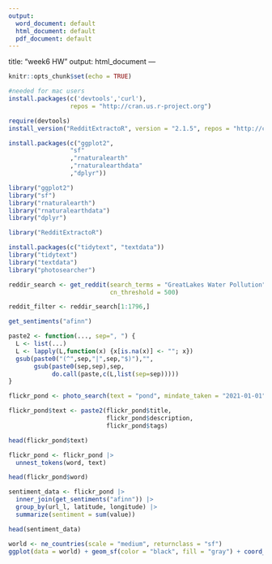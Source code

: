 ```yaml
---
output:
  word_document: default
  html_document: default
  pdf_document: default
---
```

title: "week6 HW"
output: html_document
---

```r
knitr::opts_chunk$set(echo = TRUE)
```

```r
#needed for mac users
install.packages(c('devtools','curl'),
                 repos = "http://cran.us.r-project.org") 

require(devtools)
install_version("RedditExtractoR", version = "2.1.5", repos = "http://cran.us.r-project.org")
```


```r
install.packages(c("ggplot2",
                 "sf"
                 ,"rnaturalearth"
                 ,"rnaturalearthdata"
                 ,"dplyr"))

library("ggplot2")
library("sf")
library("rnaturalearth")
library("rnaturalearthdata")
library("dplyr")


```

```r
library("RedditExtractoR")
```

```r
install.packages(c("tidytext", "textdata"))
library("tidytext")
library("textdata")
library("photosearcher")
```

```r
reddir_search <- get_reddit(search_terms = "GreatLakes Water Pollution", 
                            cn_threshold = 500)

```

```r
reddit_filter <- reddir_search[1:1796,]

```



```r
get_sentiments("afinn")

```



```r
paste2 <- function(..., sep=", ") {
  L <- list(...)
  L <- lapply(L,function(x) {x[is.na(x)] <- ""; x})
  gsub(paste0("(^",sep,"|",sep,"$)"),"",
       gsub(paste0(sep,sep),sep,
            do.call(paste,c(L,list(sep=sep)))))
}

```

```r
flickr_pond <- photo_search(text = "pond", mindate_taken = "2021-01-01", maxdate_taken = "2022-01-01", bbox = "-89.604492,40.713956,-78.002930,47.517201") 

```

```r
flickr_pond$text <- paste2(flickr_pond$title,
                           flickr_pond$description,
                           flickr_pond$tags)

head(flickr_pond$text)
```
```r
flickr_pond <- flickr_pond |>
  unnest_tokens(word, text)

head(flickr_pond$word)

```
```r

sentiment_data <- flickr_pond |>
  inner_join(get_sentiments("afinn")) |>
  group_by(url_l, latitude, longitude) |>
  summarize(sentiment = sum(value)) 

head(sentiment_data)
```
```r

world <- ne_countries(scale = "medium", returnclass = "sf")
ggplot(data = world) + geom_sf(color = "black", fill = "gray") + coord_sf(xlim = c(-89.604492,-78.002930), ylim = c(40.713956, 47.517201), expand = FALSE)+ geom_point(data = sentiment_data, aes(x = longitude, y = latitude, color = sentiment))


```









